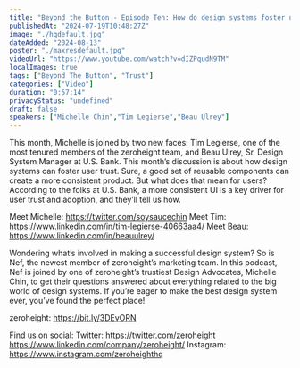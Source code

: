 ```yaml
---
title: "Beyond the Button - Episode Ten: How do design systems foster user trust?"
publishedAt: "2024-07-19T10:48:27Z"
image: "./hqdefault.jpg"
dateAdded: "2024-08-13"
poster: "./maxresdefault.jpg"
videoUrl: "https://www.youtube.com/watch?v=dIZPqudN9TM"
localImages: true
tags: ["Beyond The Button", "Trust"]
categories: ["Video"]
duration: "0:57:14"
privacyStatus: "undefined"
draft: false
speakers: ["Michelle Chin","Tim Legierse","Beau Ulrey"]
---
```

This month, Michelle is joined by two new faces: Tim Legierse, one of the most tenured members of the zeroheight team, and Beau Ulrey, Sr. Design System Manager at U.S. Bank. This month’s discussion is about how design systems can foster user trust. Sure, a good set of reusable components can create a more consistent product. But what does that mean for users? According to the folks at U.S. Bank, a more consistent UI is a key driver for user trust and adoption, and they’ll tell us how.

Meet Michelle: https://twitter.com/soysaucechin
Meet Tim: https://www.linkedin.com/in/tim-legierse-40663aa4/
Meet Beau: https://www.linkedin.com/in/beauulrey/

Wondering what’s involved in making a successful design system? So is Nef, the newest member of zeroheight’s marketing team. In this podcast, Nef is joined by one of zeroheight’s trustiest Design Advocates, Michelle Chin, to get their questions answered about everything related to the big world of design systems. If you’re eager to make the best design system ever, you’ve found the perfect place!

zeroheight: https://bit.ly/3DEvORN

Find us on social:
Twitter: https://twitter.com/zeroheight
https://www.linkedin.com/company/zeroheight/
Instagram: https://www.instagram.com/zeroheighthq
